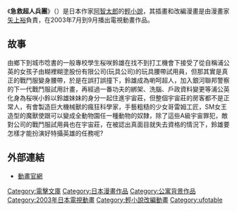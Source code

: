 {{Unreferenced |time=2011-02-02T07:16:56+00:00 }}
{{expand Japanese|time=2018-05-04}}
{{Infobox animanga/Headerofja
|title= 急救超人兵團
|image= 
|size= 
|caption= 
|japanese= 住めば都のコスモス荘
|english= 
|kana= すめばみやこのコスモスそう
|romaji= 
|genre= 
}}
{{Infobox animanga/Novel
|輕小說= 是
|標題= 
|原作=
|作者= 阿智太郎
|插圖= 矢上裕
|出版社= [[MediaWorks|MediaWorks]]
|其他出版社= 
|連載雜誌= 
|label= [[電撃文庫|電撃文庫]]
|網路= 
|發售日= 
|開始= 1999年5月
|結束= 2003年
|冊數= 
|話數= 6
|其他= 
}}
{{Infobox animanga/TVAnime
|標題= 
|圖像= 
|原案= 
|原作= 
|總導演= 
|導演= まついひとゆき
|劇本統籌= [[野中卓也|野中卓也]]
|編劇= 
|人物原案=
|人物設定= 柴田淳
|機械設定= 丹羽恭利
|音樂= 蓜島邦明
|音樂製作= 
|動畫製作= [[ufotable|ufotable]]
|製作= コスモス荘
|代理發行= 
|其他代理發行= 
|播放電視台= 
|其他電視台= 
|播放開始=2003年7月
|播放結束= 9月
|網路= 
|話數= 12
|其他=  
}}
{{Infobox animanga/Footerofja}}
《'''急救超人兵團'''》（{{lang|ja|住めば都のコスモス荘}}）是日本作家[[阿智太郎|阿智太郎]]的[[輕小說|輕小說]]，其插畫和改編漫畫是由漫畫家[[矢上裕|矢上裕]]負責，在2003年7月到9月播出電視動畫作品。

==故事==
由鄉下到城市唸書的一般專校學生桜咲鈴雄在找不到打工機會下接受了從自稱浦公英的女孩子由糊裡糊塗股份有限公司(玩具公司)的玩具腰帶試用員，但那其實是真正的戰鬥服變身腰帶，於是在誤打誤撞下，鈴雄成為喲呵超人，加入銀河聯邦警察的下一代戰鬥服試用計畫，再經過一番功夫的綁架、洗腦、戶政資料變更等浦公英化身為桜咲小鈴以鈴雄妹妹的身分一起住進宇宙莊，但整個宇宙莊的房客都不是正常人，有會製造巨大機械獸的瘋狂科學家，手藝粗糙的少女哥雷姆工匠，SM女王造型的魔獸使跟可以變成全動物園任一種動物的奴隸，除了這些A級宇宙罪犯，敵對公司的戰鬥服試用員也在宇宙莊，在被認出真面目就失去資格的情況下，鈴雄要怎樣才能扮演好特攝英雄的任務呢?

==外部連結==
*[https://web.archive.org/web/20051208041720/http://www.ufotable.com/cosmos/index.htm 動畫官網]
{{Ufotable}}
{{DEFAULTSORT:Sumeba Miyako no Cosmos sou}}
[[Category:電擊文庫|Category:電擊文庫]]
[[Category:日本漫畫作品|Category:日本漫畫作品]]
[[Category:公寓背景作品|Category:公寓背景作品]]
[[Category:2003年日本電視動畫|Category:2003年日本電視動畫]]
[[Category:輕小說改編動畫|Category:輕小說改編動畫]]


{{lit-stub}}
{{ACG-stub}}
[[Category:ufotable|Category:ufotable]]